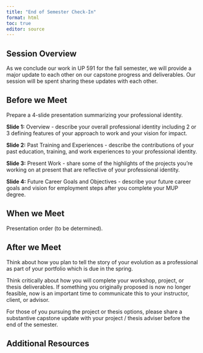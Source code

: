 ```yaml
---
title: "End of Semester Check-In"
format: html
toc: true
editor: source
---
```


## Session Overview

As we conclude our work in UP 591 for the fall semester, we will provide a major update to each other on our capstone progress and deliverables. Our session will be spent sharing these updates with each other.

## Before we Meet

Prepare a 4-slide presentation summarizing your professional identity. 

**Slide 1:** Overview - describe your overall professional identity including 2 or 3 defining features of your approach to work and your vision for impact.

**Slide 2:** Past Training and Experiences - describe the contributions of your past education, training, and work experiences to your professional identity.

**Slide 3:** Present Work - share some of the highlights of the projects you're working on at present that are reflective of your professional identity.

**Slide 4:** Future Career Goals and Objectives - describe your future career goals and vision for employment steps after you complete your MUP degree.

## When we Meet

Presentation order (to be determined).

## After we Meet

Think about how you plan to tell the story of your evolution as a professional as part of your portfolio which is due in the spring.

Think critically about how you will complete your workshop, project, or thesis deliverables. If something you originally proposed is now no longer feasible, now is an important time to communicate this to your instructor, client, or advisor.

For those of you pursuing the project or thesis options, please share a substantive capstone update with your project / thesis adviser before the end of the semester.

## Additional Resources
